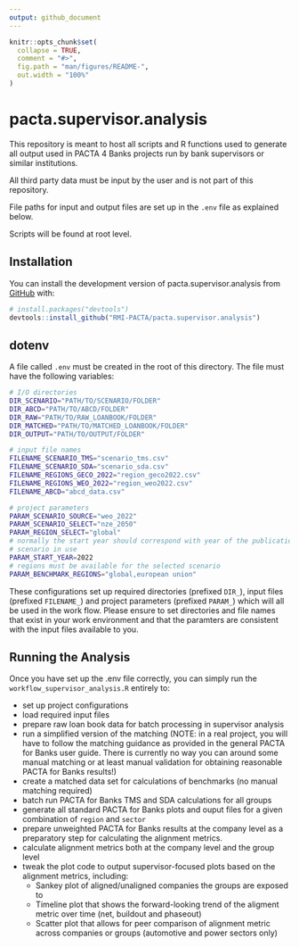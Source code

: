```yaml
---
output: github_document
---
```


<!-- README.md is generated from README.Rmd. Please edit that file -->

```r
knitr::opts_chunk$set(
  collapse = TRUE,
  comment = "#>",
  fig.path = "man/figures/README-",
  out.width = "100%"
)
```

# pacta.supervisor.analysis

<!-- badges: start -->
<!-- badges: end -->

This repository is meant to host all scripts and R functions used to generate
all output used in PACTA 4 Banks projects run by bank supervisors or similar
institutions.

All third party data must be input by the user and is not part of this repository.

File paths for input and output files are set up in the `.env` file as explained below.

Scripts will be found at root level.


## Installation

You can install the development version of pacta.supervisor.analysis from [GitHub](https://github.com/) with:

``` r
# install.packages("devtools")
devtools::install_github("RMI-PACTA/pacta.supervisor.analysis")
```

## dotenv

A file called `.env` must be created in the root of this directory.
The file must have the following variables:

``` bash
# I/O directories
DIR_SCENARIO="PATH/TO/SCENARIO/FOLDER"
DIR_ABCD="PATH/TO/ABCD/FOLDER"
DIR_RAW="PATH/TO/RAW_LOANBOOK/FOLDER"
DIR_MATCHED="PATH/TO/MATCHED_LOANBOOK/FOLDER"
DIR_OUTPUT="PATH/TO/OUTPUT/FOLDER"

# input file names
FILENAME_SCENARIO_TMS="scenario_tms.csv"
FILENAME_SCENARIO_SDA="scenario_sda.csv"
FILENAME_REGIONS_GECO_2022="region_geco2022.csv"
FILENAME_REGIONS_WEO_2022="region_weo2022.csv"
FILENAME_ABCD="abcd_data.csv"

# project parameters
PARAM_SCENARIO_SOURCE="weo_2022"
PARAM_SCENARIO_SELECT="nze_2050"
PARAM_REGION_SELECT="global"
# normally the start year should correspond with year of the publication of the
# scenario in use
PARAM_START_YEAR=2022
# regions must be available for the selected scenario
PARAM_BENCHMARK_REGIONS="global,european union"
```

These configurations set up required directories (prefixed `DIR_`), input files
(prefixed `FILENAME_`) and project parameters (prefixed `PARAM_`) which will all
be used in the work flow. Please ensure to set directories and file names that
exist in your work environment and that the paramters are consistent with the
input files available to you.

## Running the Analysis

Once you have set up the .env file correctly, you can simply run the
`workflow_supervisor_analysis.R` entirely to:

- set up project configurations
- load required input files
- prepare raw loan book data for batch processing in supervisor analysis
- run a simplified version of the matching (NOTE: in a real project, you will
have to follow the matching guidance as provided in the general PACTA for Banks
user guide. There is currently no way you can around some manual matching or at
least manual validation for obtaining reasonable PACTA for Banks results!)
- create a matched data set for calculations of benchmarks (no manual matching
required)
- batch run PACTA for Banks TMS and SDA calculations for all groups
- generate all standard PACTA for Banks plots and ouput files for a given
combination of `region` and `sector`
- prepare unweighted PACTA for Banks results at the company level as a
preparatory step for calculating the alignment metrics.
- calculate alignment metrics both at the company level and the group level
- tweak the plot code to output supervisor-focused plots based on the alignment
metrics, including:
  - Sankey plot of aligned/unaligned companies the groups are exposed to
  - Timeline plot that shows the forward-looking trend of the aligment metric
  over time (net, buildout and phaseout)
  - Scatter plot that allows for peer comparison of alignment metric across
  companies or groups (automotive and power sectors only)

